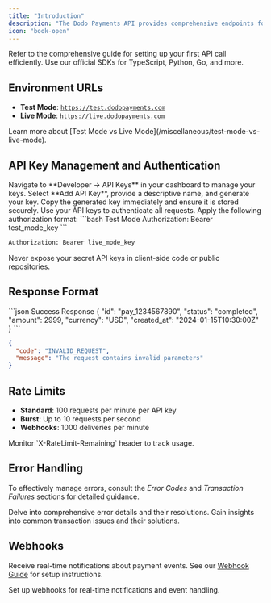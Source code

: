 ```yaml
---
title: "Introduction"
description: "The Dodo Payments API provides comprehensive endpoints for payment processing, subscription management, and digital product delivery. Our RESTful API follows industry standards with detailed responses for all operations."
icon: "book-open"
---
```


<CardGroup cols={2}>
<Card title="Integration Quickstart Guide" icon="rocket" href="/developer-resources/introduction">
Refer to the comprehensive guide for setting up your first API call efficiently.
</Card>

<Card title="SDKs & Libraries" icon="code" href="/developer-resources/dodo-payments-sdks">
Use our official SDKs for TypeScript, Python, Go, and more.
</Card>
</CardGroup>

## Environment URLs

- **Test Mode**: [`https://test.dodopayments.com`](https://test.dodopayments.com)
- **Live Mode**: [`https://live.dodopayments.com`](https://live.dodopayments.com)

<Note>
Learn more about [Test Mode vs Live Mode](/miscellaneous/test-mode-vs-live-mode).
</Note>

## API Key Management and Authentication

<Steps>
<Step title="Access API Keys">
Navigate to **Developer → API Keys** in your dashboard to manage your keys.
</Step>

<Step title="Generate a New Key">
Select **Add API Key**, provide a descriptive name, and generate your key.
</Step>

<Step title="Store Your Key Securely">
Copy the generated key immediately and ensure it is stored securely.
</Step>

<Step title="Authenticate Your API Requests">
Use your API keys to authenticate all requests. Apply the following authorization format:
<CodeGroup>
```bash Test Mode
Authorization: Bearer test_mode_key
```

```bash Live Mode
Authorization: Bearer live_mode_key
```
</CodeGroup>
<Warning>
Never expose your secret API keys in client-side code or public repositories.
</Warning>
</Step>
</Steps>

## Response Format

<CodeGroup>
```json Success Response
{
  "id": "pay_1234567890",
  "status": "completed",
  "amount": 2999,
  "currency": "USD",
  "created_at": "2024-01-15T10:30:00Z"
}
```

```json Error Response
{
  "code": "INVALID_REQUEST",
  "message": "The request contains invalid parameters"
}
```
</CodeGroup>

## Rate Limits

- **Standard**: 100 requests per minute per API key
- **Burst**: Up to 10 requests per second
- **Webhooks**: 1000 deliveries per minute

<Note>
Monitor `X-RateLimit-Remaining` header to track usage.
</Note>

## Error Handling
To effectively manage errors, consult the _Error Codes_ and _Transaction Failures_ sections for detailed guidance.

<CardGroup cols={2}>
<Card title="Error Codes" icon="triangle-exclamation" href="/api-reference/error-codes">
Delve into comprehensive error details and their resolutions.
</Card>

<Card title="Transaction Failures" icon="circle-exclamation" href="/api-reference/transaction-failures">
Gain insights into common transaction issues and their solutions.
</Card>
</CardGroup>

## Webhooks

Receive real-time notifications about payment events. See our [Webhook Guide](/developer-resources/webhooks) for setup instructions.

<Card title="Webhook Guide" icon="webhook" href="/developer-resources/webhooks">
Set up webhooks for real-time notifications and event handling.
</Card>